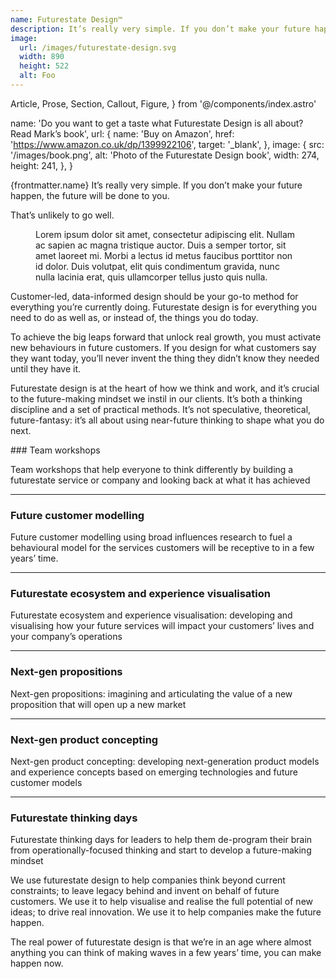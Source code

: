 ```yaml
---
name: Futurestate Design™
description: It’s really very simple. If you don’t make your future happen, the future will be done to you.
image:
  url: /images/futurestate-design.svg
  width: 890
  height: 522
  alt: Foo
---
```


  Article,
  Prose,
  Section,
  Callout,
  Figure,
} from '@/components/index.astro'

  name: 'Do you want to get a taste what Futurestate Design is all about? Read Mark’s book',
  url: {
    name: 'Buy on Amazon',
    href: 'https://www.amazon.co.uk/dp/1399922106',
    target: '_blank',
  },
  image: {
    src: '/images/book.png',
    alt: 'Photo of the Futurestate Design book',
    width: 274,
    height: 241,
  },
}

<Article>
<p class="lead"><span class="text-lime hidden lg:inline">{frontmatter.name}</span> It’s really very simple. If you don’t make your future happen, the future will be done to you.</p>
<p class="lead">That’s unlikely to go well.</p>

<Figure src="/images/futurestate-design.svg" width={frontmatter.image.width} height={frontmatter.image.height}>Lorem ipsum dolor sit amet, consectetur adipiscing elit. Nullam ac sapien ac magna tristique auctor. Duis a semper tortor, sit amet laoreet mi. Morbi a lectus id metus faucibus porttitor non id dolor. Duis volutpat, elit quis condimentum gravida, nunc nulla lacinia erat, quis ullamcorper tellus justo quis nulla.</Figure>

<p class="h3">Customer-led, data-informed design should be your go-to method for everything
  you’re currently doing. Futurestate design is for everything you need to do as
  well as, or instead of, the things you do today.</p>

<p class="h3">To achieve the big leaps forward that unlock real growth, you must activate
  new behaviours in future customers. If you design for what customers say they
  want today, you’ll never invent the thing they didn’t know they needed until
  they have it.</p>

Futurestate design is at the heart of how we think and work, and it’s crucial to the future-making mindset we instil in our clients. It’s both a thinking discipline and a set of practical methods. It’s not speculative, theoretical, future-fantasy: it’s all about using near-future thinking to shape what you do next.
</Article>

<Section name="Some of the ways we use it" class="bg-qux text-white">
### Team workshops

Team workshops that help everyone to think differently by building a futurestate service or company and looking back at what it has achieved

---

### Future customer modelling

Future customer modelling using broad influences research to fuel a behavioural model for the services customers will be receptive to in a few years’ time.

---

### Futurestate ecosystem and experience visualisation

Futurestate ecosystem and experience visualisation: developing and visualising how your future services will impact your customers’ lives and your company’s operations

---

### Next-gen propositions

Next-gen propositions: imagining and articulating the value of a new proposition that will open up a new market

---

### Next-gen product concepting

Next-gen product concepting: developing next-generation product models and experience concepts based on emerging technologies and future customer models

---

### Futurestate thinking days

Futurestate thinking days for leaders to help them de-program their brain from operationally-focused thinking and start to develop a future-making mindset

</Section>

<Article>
<Callout {...book} class="not-prose" />

We use futurestate design to help companies think beyond current constraints; to leave legacy behind and invent on behalf of future customers. We use it to help visualise and realise the full potential of new ideas; to drive real innovation. We use it to help companies make the future happen.

The real power of futurestate design is that we’re in an age where almost anything you can think of making waves in a few years’ time, you can make happen now.
</Article>

<div class="max-w-container mx-auto">
  <img src="/images/futurestate-design.jpg" alt="" />
</div>
